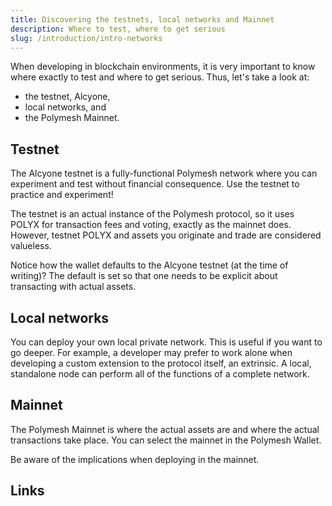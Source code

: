 ```yaml
---
title: Discovering the testnets, local networks and Mainnet
description: Where to test, where to get serious
slug: /introduction/intro-networks
---
```



When developing in blockchain environments, it is very important to know where exactly to test and where to get serious. Thus, let's take a look at:

* the testnet, Alcyone,
* local networks, and
* the Polymesh Mainnet.

## Testnet

The Alcyone testnet is a fully-functional Polymesh network where you can experiment and test without financial consequence. Use the testnet to practice and experiment!

The testnet is an actual instance of the Polymesh protocol, so it uses POLYX for transaction fees and voting, exactly as the mainnet does. However, testnet POLYX and assets you originate and trade are considered valueless.

Notice how the wallet defaults to the Alcyone testnet (at the time of writing)? The default is set so that one needs to be explicit about transacting with actual assets.

## Local networks

You can deploy your own local private network. This is useful if you want to go deeper. For example, a developer may prefer to work alone when developing a custom extension to the protocol itself, an extrinsic. A local, standalone node can perform all of the functions of a complete network.

## Mainnet

The Polymesh Mainnet is where the actual assets are and where the actual transactions take place. You can select the mainnet in the Polymesh Wallet.

Be aware of the implications when deploying in the mainnet.

## Links
